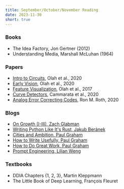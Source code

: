 ```yaml
---
title: September/October/November Reading
date: 2023-11-30
short: true
---
```


### Books

- The Idea Factory, Jon Gertner (2012)
- Understanding Media, Marshall McLuhan (1964)

### Papers

- [Intro to Circuits](https://distill.pub/2020/circuits/zoom-in/), Olah et al., 2020
- [Early Vision](https://distill.pub/2020/circuits/early-vision/), Olah et al., 2020
- [Feature Visualization](https://distill.pub/2017/feature-visualization/), Olah et al., 2017
- [Curve Detectors](https://distill.pub/2020/circuits/curve-detectors/), Cammarata et al., 2020
- [Analog Error Correcting Codes](https://ieeexplore.ieee.org/stamp/stamp.jsp?tp=&arnumber=9022952), Ron M. Roth, 2020

### Blogs

- [On Growth (I-III), Zach Glabman](https://solvedontsell.substack.com/p/13-what-is-growth)
- [Writing Python Like It's Rust, Jakub Beránek](https://kobzol.github.io/rust/python/2023/05/20/writing-python-like-its-rust.html)
- [Cities and Ambition, Paul Graham](http://www.paulgraham.com/cities.html)
- [How to Write Usefully, Paul Graham](http://www.paulgraham.com/useful.html)
- [How to Do Great Work, Paul Graham](http://www.paulgraham.com/greatwork.html)
- [Prompt Engineering, Lilian Weng](https://lilianweng.github.io/posts/2023-03-15-prompt-engineering/)
  
### Textbooks

- DDIA Chapters {1, 2, 3}, Martin Kleppmann
- The Little Book of Deep Learning, François Fleuret
